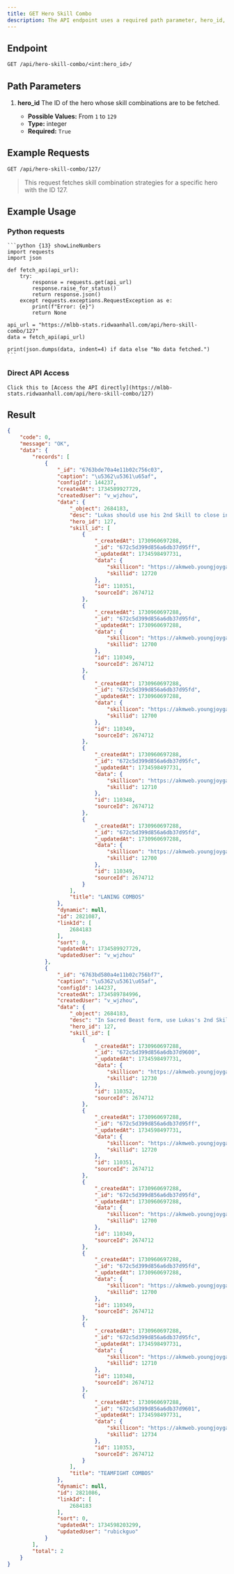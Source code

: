 ```yaml
---
title: GET Hero Skill Combo
description: The API endpoint uses a required path parameter, hero_id, an integer from 1 to 127, to retrieve skill combination strategies for a specific hero. The successful JSON response includes a success code and message, and a data field with a records array, where each object represents a skill combo guide for the specified hero, containing a description of the skill sequence and an array of skill_id objects that specify the skills involved in the combo along with their associated icons. Each combo also includes a title indicating its purpose, like "LANING COMBOS" or "TEAMFIGHT COMBOS". The API returns an array of these skill combination guides for a single hero.
---
```


## Endpoint

```txt
GET /api/hero-skill-combo/<int:hero_id>/
```

## Path Parameters

1. **hero_id**
   The ID of the hero whose skill combinations are to be fetched.

   - **Possible Values:** From `1` to `129`
   - **Type:** integer
   - **Required:** `True`

## Example Requests

```txt
GET /api/hero-skill-combo/127/
```

> This request fetches skill combination strategies for a specific hero with the ID 127.

## Example Usage

### Python requests

    ```python {13} showLineNumbers
    import requests
    import json

    def fetch_api(api_url):
        try:
            response = requests.get(api_url)
            response.raise_for_status()
            return response.json()
        except requests.exceptions.RequestException as e:
            print(f"Error: {e}")
            return None

    api_url = "https://mlbb-stats.ridwaanhall.com/api/hero-skill-combo/127"
    data = fetch_api(api_url)

    print(json.dumps(data, indent=4) if data else "No data fetched.")
    ```

### Direct API Access

    Click this to [Access the API directly](https://mlbb-stats.ridwaanhall.com/api/hero-skill-combo/127)

## Result

```json {15} showLineNumbers
{
    "code": 0,
    "message": "OK",
    "data": {
        "records": [
            {
                "_id": "6763bde70a4e11b02c756c03",
                "caption": "\u5362\u5361\u65af",
                "configId": 144237,
                "createdAt": 1734589927729,
                "createdUser": "v_wjzhou",
                "data": {
                    "_object": 2684183,
                    "desc": "Lukas should use his 2nd Skill to close in on the enemy, then use the enhanced Basic Attack plus another Basic Attack to get 2 stacks of Vigor. Now use his fully powered 1st Skill to inflict high damage and stun and displace the target, then back off to avoid the enemy's counterattack.",
                    "hero_id": 127,
                    "skill_id": [
                        {
                            "_createdAt": 1730960697288,
                            "_id": "672c5d399d856a6db37d95ff",
                            "_updatedAt": 1734598497731,
                            "data": {
                                "skillicon": "https://akmweb.youngjoygame.com/web/svnres/img/mlbb/homepage_1_9_42/100_4c18e5cd1756493f078cbc1ccceefe99.png",
                                "skillid": 12720
                            },
                            "id": 110351,
                            "sourceId": 2674712
                        },
                        {
                            "_createdAt": 1730960697288,
                            "_id": "672c5d399d856a6db37d95fd",
                            "_updatedAt": 1730960697288,
                            "data": {
                                "skillicon": "https://akmweb.youngjoygame.com/web/svnres/img/mlbb/homepage_92/100_f98d2e98eaebfb31c6c5101cf1c3201a.png",
                                "skillid": 12700
                            },
                            "id": 110349,
                            "sourceId": 2674712
                        },
                        {
                            "_createdAt": 1730960697288,
                            "_id": "672c5d399d856a6db37d95fd",
                            "_updatedAt": 1730960697288,
                            "data": {
                                "skillicon": "https://akmweb.youngjoygame.com/web/svnres/img/mlbb/homepage_92/100_f98d2e98eaebfb31c6c5101cf1c3201a.png",
                                "skillid": 12700
                            },
                            "id": 110349,
                            "sourceId": 2674712
                        },
                        {
                            "_createdAt": 1730960697288,
                            "_id": "672c5d399d856a6db37d95fc",
                            "_updatedAt": 1734598497731,
                            "data": {
                                "skillicon": "https://akmweb.youngjoygame.com/web/svnres/img/mlbb/homepage_1_9_42/100_2a67de9ff7e731d6a5e6c6746b9971af.png",
                                "skillid": 12710
                            },
                            "id": 110348,
                            "sourceId": 2674712
                        },
                        {
                            "_createdAt": 1730960697288,
                            "_id": "672c5d399d856a6db37d95fd",
                            "_updatedAt": 1730960697288,
                            "data": {
                                "skillicon": "https://akmweb.youngjoygame.com/web/svnres/img/mlbb/homepage_92/100_f98d2e98eaebfb31c6c5101cf1c3201a.png",
                                "skillid": 12700
                            },
                            "id": 110349,
                            "sourceId": 2674712
                        }
                    ],
                    "title": "LANING COMBOS"
                },
                "dynamic": null,
                "id": 2821087,
                "linkId": [
                    2684183
                ],
                "sort": 0,
                "updatedAt": 1734589927729,
                "updatedUser": "v_wjzhou"
            },
            {
                "_id": "6763bd580a4e11b02c756bf7",
                "caption": "\u5362\u5361\u65af",
                "configId": 144237,
                "createdAt": 1734589784996,
                "createdUser": "v_wjzhou",
                "data": {
                    "_object": 2684183,
                    "desc": "In Sacred Beast form, use Lukas's 2nd Skill followed by an enhanced Basic Attack, then another Basic Attack to get 2 stacks of Vigor. Use his 1st Skill to inflict high damage and CC, and finish off with Shockwave Blast to devastate the enemy with a massive AOE attack.",
                    "hero_id": 127,
                    "skill_id": [
                        {
                            "_createdAt": 1730960697288,
                            "_id": "672c5d399d856a6db37d9600",
                            "_updatedAt": 1734598497731,
                            "data": {
                                "skillicon": "https://akmweb.youngjoygame.com/web/svnres/img/mlbb/homepage_1_9_42/100_0ee62afc61544c6664234deab5577fc7.png",
                                "skillid": 12730
                            },
                            "id": 110352,
                            "sourceId": 2674712
                        },
                        {
                            "_createdAt": 1730960697288,
                            "_id": "672c5d399d856a6db37d95ff",
                            "_updatedAt": 1734598497731,
                            "data": {
                                "skillicon": "https://akmweb.youngjoygame.com/web/svnres/img/mlbb/homepage_1_9_42/100_4c18e5cd1756493f078cbc1ccceefe99.png",
                                "skillid": 12720
                            },
                            "id": 110351,
                            "sourceId": 2674712
                        },
                        {
                            "_createdAt": 1730960697288,
                            "_id": "672c5d399d856a6db37d95fd",
                            "_updatedAt": 1730960697288,
                            "data": {
                                "skillicon": "https://akmweb.youngjoygame.com/web/svnres/img/mlbb/homepage_92/100_f98d2e98eaebfb31c6c5101cf1c3201a.png",
                                "skillid": 12700
                            },
                            "id": 110349,
                            "sourceId": 2674712
                        },
                        {
                            "_createdAt": 1730960697288,
                            "_id": "672c5d399d856a6db37d95fd",
                            "_updatedAt": 1730960697288,
                            "data": {
                                "skillicon": "https://akmweb.youngjoygame.com/web/svnres/img/mlbb/homepage_92/100_f98d2e98eaebfb31c6c5101cf1c3201a.png",
                                "skillid": 12700
                            },
                            "id": 110349,
                            "sourceId": 2674712
                        },
                        {
                            "_createdAt": 1730960697288,
                            "_id": "672c5d399d856a6db37d95fc",
                            "_updatedAt": 1734598497731,
                            "data": {
                                "skillicon": "https://akmweb.youngjoygame.com/web/svnres/img/mlbb/homepage_1_9_42/100_2a67de9ff7e731d6a5e6c6746b9971af.png",
                                "skillid": 12710
                            },
                            "id": 110348,
                            "sourceId": 2674712
                        },
                        {
                            "_createdAt": 1730960697288,
                            "_id": "672c5d399d856a6db37d9601",
                            "_updatedAt": 1734598497731,
                            "data": {
                                "skillicon": "https://akmweb.youngjoygame.com/web/svnres/img/mlbb/homepage_1_9_42/100_c751fb684db1294450cb37cb333ca558.png",
                                "skillid": 12734
                            },
                            "id": 110353,
                            "sourceId": 2674712
                        }
                    ],
                    "title": "TEAMFIGHT COMBOS"
                },
                "dynamic": null,
                "id": 2821086,
                "linkId": [
                    2684183
                ],
                "sort": 0,
                "updatedAt": 1734598203299,
                "updatedUser": "rubickguo"
            }
        ],
        "total": 2
    }
}
```